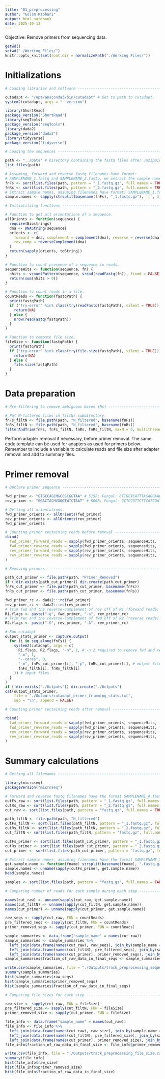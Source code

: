 ```yaml
---
title: "01_preprocessing"
author: "Golam Rabbani"
output: html_notebook
date: 2025-10-13
---
```


Objective: Remove primers from sequencing data.

```r
getwd()
setwd("./Working Files/")
knitr::opts_knit$set(root.dir = normalizePath("./Working Files/"))
```

# Initializations

```r
# Loading libraries and software -----------------------------------------------

cutadapt <- "/opt/anaconda3/bin/cutadapt" # Set to path to cutadapt.
system2(cutadapt, args = "--version")

library(ShortRead)
package_version("ShortRead")
library(seqTools)
package_version("seqTools")
library(dada2)
package_version("dada2")
library(tidyverse)
package_version("tidyverse")
```

```r
# Loading the sequences --------------------------------------------------------

path <- "../Data" # Directory containing the fastq files after unzipping.
list.files(path)

# Assuming, forward and reverse fastq filenames have format: 
# SAMPLENAME_1.fastq and SAMPLENAME_2.fastq, we extract the sample names.
fnFs <- sort(list.files(path, pattern = "_1.fastq.gz", full.names = TRUE))
fnRs <- sort(list.files(path, pattern = "_2.fastq.gz", full.names = TRUE))
# Extract sample names, assuming filenames have format: SAMPLENAME_1.fastq.
sample.names <- sapply(strsplit(basename(fnFs), "_1.fastq.gz"), `[`, 1)
```

```r
# Initiatilzing functions --------------------------------------------------------------------

# Function to get all orientations of a sequence.
allOrients <- function(sequence) {
  require(Biostrings)
  dna <- DNAString(sequence)
  orients <- c(
    forward = dna, complement = complement(dna), reverse = reverse(dna),
    rev_comp = reverseComplement(dna)
  )
  return(sapply(orients, toString))
}

# Function to count presence of a sequence in reads.
sequenceHits <- function(sequence, fn) {
  nhits <- vcountPattern(sequence, sread(readFastq(fn)), fixed = FALSE)
  return(sum(nhits > 0))
}

# Function to count reads in a file.
countReads <- function(fastqPath) {
  print(fastqPath)
  if ("try-error" %in% class(try(readFastq(fastqPath), silent = TRUE))) {
    return(NA)
  } else {
    nrow(readFastq(fastqPath))
  }
}

# Function to compute file size.
fileSize <- function(fastqPath) {
  print(fastqPath)
  if ("try-error" %in% class(try(file.size(fastqPath), silent = TRUE))) {
    return(NA)
  } else {
    file.size(fastqPath)
  }
}
```

# Data preparation

```r
# Pre-filtering to remove ambiguous bases (Ns) ---------------------------------

# Put N-filtered files in filtN/ subdirectory.
fnFs_filtN <- file.path(path, "N_filtered", basename(fnFs))
fnRs_filtN <- file.path(path, "N_filtered", basename(fnRs))
filterAndTrim(fnFs, fnFs_filtN, fnRs, fnRs_filtN, maxN = 0, multithread = TRUE)
```

Perform adapter removal if necessary, before primer removal. The same code template can be used for adapters as used for primers below. Remember to include a variable to calculate reads and file size after adapter removal and add to summary files.

# Primer removal

```r
# Declare primer sequence ------------------------------------------------------

fwd_primer <- "GTGCCAGCMGCCGCGGTAA" # 515F; Fungal: CTTGGTCATTTAGAGGAAGTAA
rev_primer <- "GGACTACHVGGGTWTCTAAT" # 806R; Fungal: GCTGCGTTCTTCATCGATGC

# Getting all orientations.
fwd_primer_orients <- allOrients(fwd_primer)
rev_primer_orients <- allOrients(rev_primer)
fwd_primer_orients
```

```r
# Counting primer containing reads before removal ------------------------------
rbind(
  fwd_primer_forward_reads = sapply(fwd_primer_orients, sequenceHits, fn = fnFs_filtN[[100]]),
  fwd_primer_reverse_reads = sapply(fwd_primer_orients, sequenceHits, fn = fnRs_filtN[[100]]),
  rev_primer_forward_reads = sapply(rev_primer_orients, sequenceHits, fn = fnFs_filtN[[100]]),
  rev_primer_reverse_reads = sapply(rev_primer_orients, sequenceHits, fn = fnRs_filtN[[100]])
)
```

```r
# Removing primers -------------------------------------------------------------

path_cut_primer <- file.path(path, "Primer_Removed")
if (!dir.exists(path_cut_primer)) dir.create(path_cut_primer)
fnFs_cut_primer <- file.path(path_cut_primer, basename(fnFs))
fnRs_cut_primer <- file.path(path_cut_primer, basename(fnRs))

fwd_primer_rc <- dada2:::rc(fwd_primer)
rev_primer_rc <- dada2:::rc(rev_primer)
# Trim fwd and the reverse-complement of rev off of R1 (forward reads)
R1.flags <- paste("-g", fwd_primer, "-a", rev_primer_rc)
# Trim rev and the reverse-complement of fwd off of R2 (reverse reads)
R2.flags <- paste("-G", rev_primer, "-A", rev_primer_rc)

# Run cutadapt
output_stats_primer <- capture.output(
  for (i in seq_along(fnFs)) {
    system2(cutadapt, args = c(
      R1.flags, R2.flags, "-n", 2, # -n 2 required to remove fwd and rev primer
      "-m", 1,
      "--cores", 0,
      "-o", fnFs_cut_primer[i], "-p", fnRs_cut_primer[i], # output files
      fnFs_filtN[i], fnRs_filtN[i]
    )) # input files
  }
)
if (!dir.exists("./Outputs")) dir.create("./Outputs")
cat(output_stats_primer, 
    file = "./Outputs/cutadapt_primer_trimming_stats.txt", 
    sep = "\n", append = FALSE)
```

```r
# Counting primer containing reads after removal -------------------------------

rbind(
  fwd_primer_forward_reads = sapply(fwd_primer_orients, sequenceHits, fn = fnFs_cut_primer[[100]]),
  fwd_primer_reverse_reads = sapply(fwd_primer_orients, sequenceHits, fn = fnRs_cut_primer[[100]]),
  rev_primer_forward_reads = sapply(rev_primer_orients, sequenceHits, fn = fnFs_cut_primer[[100]]),
  rev_primer_reverse_reads = sapply(rev_primer_orients, sequenceHits, fn = fnRs_cut_primer[[100]])
)
```

# Summary calculations

```r
# Getting all filenames --------------------------------------------------------

library(microseq)
packageVersion("microseq")

# Forward and reverse fastq filenames have the format SAMPLENAME_#.fastq.gz
cutFs_raw <- sort(list.files(path, pattern = "_1.fastq.gz", full.names = TRUE))
cutRs_raw <- sort(list.files(path, pattern = "_2.fastq.gz", full.names = TRUE))
cut_raw <- sort(list.files(path, pattern = "fastq.gz", full.names = TRUE))

path_filtN <- file.path(path, "N_filtered")
cutFs_filtN <- sort(list.files(path_filtN, pattern = "_1.fastq.gz", full.names = TRUE))
cutRs_filtN <- sort(list.files(path_filtN, pattern = "_2.fastq.gz", full.names = TRUE))
cut_filtN <- sort(list.files(path_filtN, pattern = "fastq.gz", full.names = TRUE))

cutFs_primer <- sort(list.files(path_cut_primer, pattern = "_1.fastq.gz", full.names = TRUE))
cutRs_primer <- sort(list.files(path_cut_primer, pattern = "_2.fastq.gz", full.names = TRUE))
cut_primer <- sort(list.files(path_cut_primer, pattern = "fastq.gz", full.names = TRUE))

# Extract sample names, assuming filenames have the format SAMPLENAME_X
get.sample.name <- function(fname) strsplit(basename(fname), ".fastq.gz")[[1]][1]
sample.names <- unname(sapply(cutFs_primer, get.sample.name))
head(sample.names)

samples <- sort(list.files(path, pattern = "fastq.gz", full.names = FALSE))
```

```r
# Comparing number of reads for each sample during each step -------------------

names(cut_raw) <- unname(sapply(cut_raw, get.sample.name))
names(cut_filtN) <- unname(sapply(cut_filtN, get.sample.name))
names(cut_primer) <- unname(sapply(cut_primer, get.sample.name))

raw_seqs <- sapply(cut_raw, FUN = countReads)
pre_filtered_seqs <- sapply(cut_filtN, FUN = countReads)
primer_removed_seqs <- sapply(cut_primer, FUN = countReads)

sample_summaries <- data.frame("sample_name" = names(cut_raw))
sample_summaries <- sample_summaries %>%
  left_join(data.frame(names(cut_raw), raw_seqs), join_by(sample_name == names.cut_raw.)) %>%
  left_join(data.frame(names(cut_filtN), pre_filtered_seqs), join_by(sample_name == names.cut_filtN.)) %>%
  left_join(data.frame(names(cut_primer), primer_removed_seqs), join_by(sample_name == names.cut_primer.))
sample_summaries$fraction_of_raw_data_in_final_seqs <- sample_summaries$primer_removed_seqs / sample_summaries$raw_seqs

write.csv(sample_summaries, file = "./Outputs/track_preprocessing_sequences.csv")
summary(sample_summaries)
hist(sample_summaries$raw_seqs)
hist(sample_summaries$primer_removed_seqs)
hist(sample_summaries$fraction_of_raw_data_in_final_seqs)
```

```r
# Comparing file sizes for each step -------------------------------------------

raw_size <- sapply(cut_raw, FUN = fileSize)
pre_filtered_size <- sapply(cut_filtN, FUN = fileSize)
primer_removed_size <- sapply(cut_primer, FUN = fileSize)

file_info <- data.frame("sample_name" = names(cut_raw))
file_info <- file_info %>%
  left_join(data.frame(names(cut_raw), raw_size), join_by(sample_name == names.cut_raw.)) %>%
  left_join(data.frame(names(cut_filtN), pre_filtered_size), join_by(sample_name == names.cut_filtN.)) %>%
  left_join(data.frame(names(cut_primer), primer_removed_size), join_by(sample_name == names.cut_primer.))
file_info$fraction_of_raw_data_in_final_size <- file_info$primer_removed_size / file_info$raw_size

write.csv(file_info, file = "./Outputs/track_preprocessing_file_size.csv")
summary(file_info)
hist(file_info$raw_size)
hist(file_info$primer_removed_size)
hist(file_info$fraction_of_raw_data_in_final_size)
```
